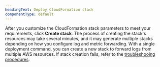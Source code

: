 ```yaml
---
headingText: Deploy CloudFormation stack
componentType: default
---
```


After you customize the CloudFormation stack parameters to meet your requirements, click <DNT>**Create stack**</DNT>.
The process of creating the stack's resources may take several minutes, and it may generate multiple stacks depending on how you configure log and metric forwarding. With a single deployment command, you can create a new stack to forward logs from multiple AWS resources.
If stack creation fails, refer to the [troubleshooing procedures](/docs/logs/troubleshooting/aws-log-integration-issues/stack-creation-fails).